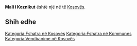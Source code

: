{{Fshat në 
 | Emri                = Mali i Koznikut
 | EmriAlt                = 
 | NAME_SHORT_FORM=      
 | NAME_GENERIC=      
 | NAME_SORT_NAME_RO=      MALIIKOZNIKUT
 | FULL_NAME_RO = Mali i Koznikut
 | FULL_NAME_ND_RO=Mali i Koznikut
 | SORT_NAME_RG=KOZNIKUT MALII
 | FULL_NAME_RG=Koznikut, Mali i
 | FULL_NAME_ND_RG=Koznikut, Mali i
 | SRP_NAME_SHORT_FORM=      
 | SRP_NAME_GENERIC=      
 | SRP_NAME_SORT_NAME_RO=      
 | SRP_FULL_NAME_RO = 
 | SRP_FULL_NAME_ND_RO=
 | SRP_SORT_NAME_RG=
 | SRP_FULL_NAME_RG=
 | SRP_FULL_NAME_ND_RG=
 | Emri (Rasa dhanore) = 
 | Figura              = 
 | Shteti              = Kosovo
 | Komuna              = 
 | Kodi postar         = 
 | Sipërfaqja          = 

 | Popullsia           = 

 | Regj. i popullsisë  = 
 | Dend. e popullsisë  = 
 | Faqja zyrtare       = 
 <!--- Koordinatat ----> 
 | Gjerësia            = 42.483333
 | Gjatësia            = 20.597778
 | Lartësia            = 
}}
'''Mali i Koznikut''' është një [[]] në [[]] të [[Kosovës]].

<!-- == Gjeografia == -->
<!-- == Historia == -->
<!-- == Demografia == -->
== Shih edhe ==
{{Komuna }}
{{Kosovo-Administrata-Cung}}

[[Kategoria:Fshatra në Kosovës]]
[[Kategoria:Fshatra në Kommunes ]]
[[Kategoria:Vendbanime në Kosovës]]